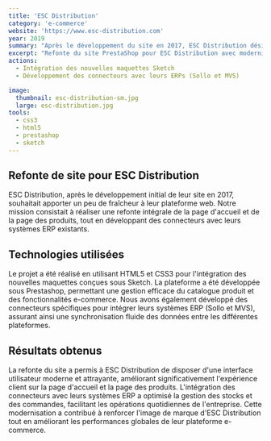```yaml
---
title: 'ESC Distribution'
category: 'e-commerce'
website: 'https://www.esc-distribution.com'
year: 2019
summary: "Après le développement du site en 2017, ESC Distribution désirait un peu de fraîcheur sur le site, avec la refonte intégrale de la page d'accueil et de la page des produits."
excerpt: "Refonte du site PrestaShop pour ESC Distribution avec modernisation de la page d'accueil et des fiches produits. Intégration de maquettes Sketch et développement de connecteurs personnalisés avec les systèmes ERP Sollo et MVS pour une synchronisation optimale des données."
actions:
  - Intégration des nouvelles maquettes Sketch
  - Développement des connecteurs avec leurs ERPs (Sollo et MVS)

image:
  thumbnail: esc-distribution-sm.jpg
  large: esc-distribution.jpg
tools:
  - css3
  - html5
  - prestashop
  - sketch
---
```


## Refonte de site pour ESC Distribution

ESC Distribution, après le développement initial de leur site en 2017, souhaitait apporter un peu de fraîcheur à leur plateforme web. Notre mission consistait à réaliser une refonte intégrale de la page d'accueil et de la page des produits, tout en développant des connecteurs avec leurs systèmes ERP existants.

## Technologies utilisées

Le projet a été réalisé en utilisant HTML5 et CSS3 pour l'intégration des nouvelles maquettes conçues sous Sketch. La plateforme a été développée sous Prestashop, permettant une gestion efficace du catalogue produit et des fonctionnalités e-commerce. Nous avons également développé des connecteurs spécifiques pour intégrer leurs systèmes ERP (Sollo et MVS), assurant ainsi une synchronisation fluide des données entre les différentes plateformes.

## Résultats obtenus

La refonte du site a permis à ESC Distribution de disposer d'une interface utilisateur moderne et attrayante, améliorant significativement l'expérience client sur la page d'accueil et la page des produits. L'intégration des connecteurs avec leurs systèmes ERP a optimisé la gestion des stocks et des commandes, facilitant les opérations quotidiennes de l'entreprise. Cette modernisation a contribué à renforcer l'image de marque d'ESC Distribution tout en améliorant les performances globales de leur plateforme e-commerce.
